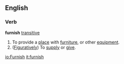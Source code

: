 ==English==
===Verb===
'''furnish''' [[transitive]]
# To provide a [[place]] with [[furniture]], or other [[equipment]].
# ([[Figuratively]]) To [[supply]] or [[give]].

[[io:Furnish]]
[[it:furnish]]